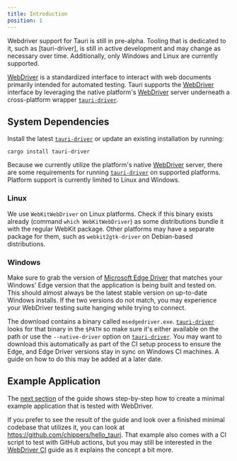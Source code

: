 ```yaml
---
title: Introduction
position: 1
---
```



<Callout kind="caution" title="Currently in Pre-Alpha">
Webdriver support for Tauri is still in pre-alpha. Tooling that is dedicated to it, such as [tauri-driver], is still in
active development and may change as necessary over time. Additionally, only Windows and Linux are currently supported.
</Callout>

[WebDriver] is a standardized interface to interact with web documents primarily intended for automated testing.
Tauri supports the [WebDriver] interface by leveraging the native platform's [WebDriver] server underneath a
cross-platform wrapper [`tauri-driver`].

## System Dependencies

Install the latest [`tauri-driver`] or update an existing installation by running:

```shell
cargo install tauri-driver
```

Because we currently utilize the platform's native [WebDriver] server, there are some requirements for running
[`tauri-driver`] on supported platforms. Platform support is currently limited to Linux and Windows.

### Linux

We use `WebKitWebDriver` on Linux platforms. Check if this binary exists already (command `which WebKitWebDriver`) as
some distributions bundle it with the regular WebKit package. Other platforms may have a separate package for them, such
as `webkit2gtk-driver` on Debian-based distributions.

### Windows

Make sure to grab the version of [Microsoft Edge Driver] that matches your Windows' Edge version that the application is
being built and tested on. This should almost always be the latest stable version on up-to-date Windows installs. If the
two versions do not match, you may experience your WebDriver testing suite hanging while trying to connect.

The download contains a binary called `msedgedriver.exe`. [`tauri-driver`] looks for that binary in the `$PATH` so make
sure it's either available on the path or use the `--native-driver` option on [`tauri-driver`]. You may want to download this automatically as part of the CI setup process to ensure the Edge, and Edge Driver versions
stay in sync on Windows CI machines. A guide on how to do this may be added at a later date.

## Example Application

The [next section](example/setup) of the guide shows step-by-step how to create a minimal example application that
is tested with WebDriver.

If you prefer to see the result of the guide and look over a finished minimal codebase that utilizes it, you
can look at https://github.com/chippers/hello_tauri. That example also comes with a CI script to test with GitHub
actions, but you may still be interested in the [WebDriver CI](ci) guide as it explains the concept a bit more.

[webdriver]: https://www.w3.org/TR/webdriver/
[`tauri-driver`]: https://crates.io/crates/tauri-driver
[tauri-driver]: https://crates.io/crates/tauri-driver
[microsoft edge driver]: https://developer.microsoft.com/en-us/microsoft-edge/tools/webdriver/
